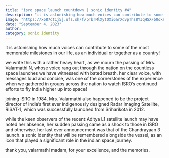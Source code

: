 ```yaml
---
title: "isro space launch countdown | sonic identity #4"
description: "it is astonishing how much voices can contribute to some of the most memorable milestones in our life, as an individual or together as a country!"
image: "https://x687dt1j5j.ufs.sh/f/pTbrMlXytQXi6arXdvpThs8Y3qHSXFb0ok97ftJVZcnBQCEw"
date: "September 4, 2023"
author:
category: sonic identity
---
```


it is astonishing how much voices can contribute to some of the most memorable milestones in our life, as an individual or together as a country!

we write this with a rather heavy heart, as we mourn the passing of Mrs. Valarmathi N, whose voice rang out through the nation on the countless space launches we have witnessed with bated breath. her clear voice, with messages loud and concise, was one of the cornerstones of the experience when we gathered in groups across the nation to watch ISRO’s continued efforts to fly India higher up into space!

joining ISRO in 1984, Mrs. Valarmathi also happened to be the project director of India’s first ever indigenously designed Radar Imaging Satellite, RISAT-1, which was successfully launched from Sriharikota in 2012.

while the keen observers of the recent Aditya L1 satellite launch may have noted her absence, her sudden passing came as a shock to those in ISRO and otherwise. her last ever announcement was that of the Chandrayaan 3 launch. a sonic identity that will be remembered alongside the vessel, as an icon that played a significant role in the indian space journey.

thank you, valarmathi madam, for your excellence, and the memories.
